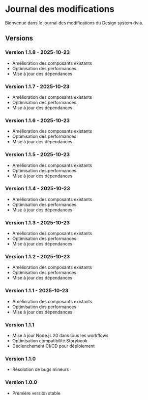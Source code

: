 
# Journal des modifications

Bienvenue dans le journal des modifications du Design system dvia.


## Versions

### Version 1.1.8 - 2025-10-23
- Amélioration des composants existants
- Optimisation des performances
- Mise à jour des dépendances


### Version 1.1.7 - 2025-10-23
- Amélioration des composants existants
- Optimisation des performances
- Mise à jour des dépendances


### Version 1.1.6 - 2025-10-23
- Amélioration des composants existants
- Optimisation des performances
- Mise à jour des dépendances


### Version 1.1.5 - 2025-10-23
- Amélioration des composants existants
- Optimisation des performances
- Mise à jour des dépendances


### Version 1.1.4 - 2025-10-23
- Amélioration des composants existants
- Optimisation des performances
- Mise à jour des dépendances


### Version 1.1.3 - 2025-10-23
- Amélioration des composants existants
- Optimisation des performances
- Mise à jour des dépendances


### Version 1.1.2 - 2025-10-23
- Amélioration des composants existants
- Optimisation des performances
- Mise à jour des dépendances


### Version 1.1.1 - 2025-10-23
- Amélioration des composants existants
- Optimisation des performances
- Mise à jour des dépendances


### Version 1.1.1
- Mise à jour Node.js 20 dans tous les workflows
- Optimisation compatibilité Storybook
- Déclenchement CI/CD pour déploiement

### Version 1.1.0
- Résolution de bugs mineurs

### Version 1.0.0
- Première version stable
